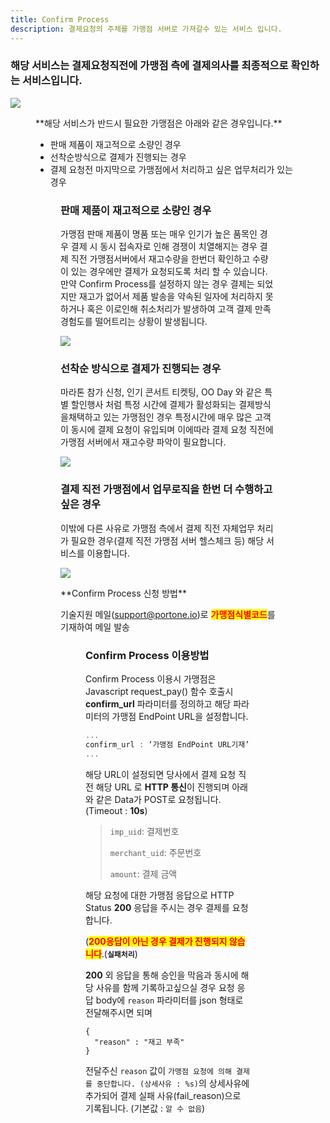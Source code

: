 ```yaml
---
title: Confirm Process
description: 결제요청의 주체를 가맹점 서버로 가져갈수 있는 서비스 입니다.
---
```





### 해당 서비스는 결제요청직전에 가맹점 측에 결제의사를 최종적으로 확인하는 서비스입니다.

![](</gitbook-assets/ko/image (259).png>)

<Figure src="/gitbook-assets/ko/image (202).png" caption="Confirm Process" />

<Hint style="info">
**해당 서비스가 반드시 필요한 가맹점은 아래와 같은 경우입니다.**

* 판매 제품이 재고적으로 소량인 경우
* 선착순방식으로 결제가 진행되는 경우
* 결제 요청전 마지막으로 가맹점에서 처리하고 싶은 업무처리가 있는 경우

</Hint>

<Figure src="/gitbook-assets/ko/image (225).png" caption="Confirm Process" />

### **판매 제품이 재고적으로 소량인 경우**

가맹점 판매 제품이 명품 또는 매우 인기가 높은 품목인 경우 결제 시 동시 접속자로 인해 경쟁이 치열해지는 경우 결제 직전 가맹점서버에서 재고수량을 한번더 확인하고 수량이 있는 경우에만 결제가 요청되도록 처리 할 수 있습니다. 만약 Confirm Process를 설정하지 않는 경우 결제는 되었지만 재고가 없어서 제품 발송을 약속된 일자에 처리하지 못하거나 혹은 이로인해 취소처리가 발생하여 고객 결제 만족 경험도를 떨어트리는 상황이 발생됩니다.

![](</gitbook-assets/ko/image (217).png>)

### **선착순 방식으로 결제가 진행되는 경우**

마라톤 참가 신청, 인기 콘서트 티켓팅, OO Day 와 같은 특별 할인행사 처럼 특정 시간에 결제가 활성화되는 결제방식을채택하고 있는 가맹점인 경우 특정시간에 매우 많은 고객이 동시에 결제 요청이 유입되며 이에따라 결제 요청 직전에 가맹점 서버에서 재고수량 파악이 필요합니다.

![](</gitbook-assets/ko/image (164).png>)

### **결제 직전 가맹점에서 업무로직을 한번 더 수행하고 싶은 경우**

이밖에 다른 사유로 가맹점 측에서 결제 직전 자체업무 처리가 필요한 경우(결제 직전 가맹점 서버 헬스체크 등) 해당 서비스를 이용합니다.

![](</gitbook-assets/ko/image (262).png>)

<Hint style="info">
**Confirm Process 신청 방법**

기술지원 메일([support@portone.io](mailto:support@portone.io))로 <mark style="color:red;">**가맹점식별코드**</mark>를 기재하여 메일 발송

</Hint>

<Figure src="/gitbook-assets/ko/image (216).png" caption="가맹점 식별코드 확인방법" />

### **Confirm Process 이용방법**

Confirm Process 이용시 가맹점은 Javascript request\_pay() 함수 호출시 **confirm\_url** 파라미터를 정의하고 해당 파라미터의 가맹점 EndPoint URL을 설정합니다.

```jsx title="JavaScript SDK"
... 
confirm_url : ‘가맹점 EndPoint URL기재’,
...
```


해당 URL이 설정되면 당사에서 결제 요청 직전 해당 URL 로 **HTTP 통신**이 진행되며 아래와 같은 Data가 POST로 요청됩니다. (Timeout : **10s**)

> `imp_uid`: 결제번호
>
> `merchant_uid`: 주문번호
>
> `amount`: 결제 금액

해당 요청에 대한 가맹점 응답으로 HTTP Status **200** 응답을 주시는 경우 결제를 요청합니다.

(<mark style="color:red;">**200응답이 아닌 경우 결제가 진행되지 않습니다**</mark>.(**`실패처리`**)

**200** 외 응답을 통해 승인을 막음과 동시에 해당 사유를 함께 기록하고싶으실 경우 요청 응답 body에 `reason` 파라미터를 json 형태로 전달해주시면 되며

```
{
  "reason" : "재고 부족"
}
```

전달주신 `reason` 값이 `가맹점 요청에 의해 결제를 중단합니다. (상세사유 : %s)`의 상세사유에 추가되어 결제 실패 사유(fail\_reason)으로 기록됩니다. (기본값 : `알 수 없음`)
